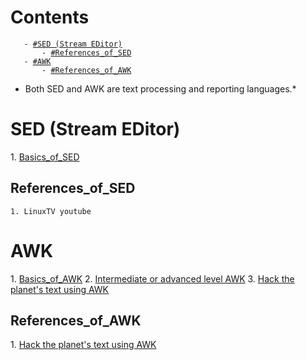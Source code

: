 = Contents =
    - [[#SED (Stream EDitor)]]
        - [[#References_of_SED]]
    - [[#AWK]]
        - [[#References_of_AWK]]


*Both SED and AWK are text processing and reporting languages.*

= SED (Stream EDitor) =


1. [[Basics_of_SED]]




== References_of_SED ==
 1. LinuxTV youtube


= AWK =

1. [[Basics_of_AWK]]
2. [[Intermediate or advanced level AWK]]
3. [[Hack the planet's text using AWK]]


== References_of_AWK ==

1. [[https://www.youtube.com/watch?v=43BNFcOdBlY |Hack the planet's text using AWK]]




